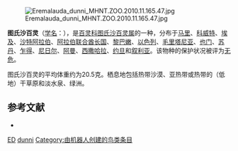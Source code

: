{{Speciesbox
| name = 图氏沙百灵
| image = 
| status = LC | status_system = IUCN3.1
| genus = Eremalauda
| species = dunni
| authority = {{link-en|乔治·欧内斯特·谢利|George Ernest Shelley|Shelley}}, 1904
| range_map = 
}}
[[File:Eremalauda_dunni__MHNT.ZOO.2010.11.165.47.jpg|thumb]]

'''图氏沙百灵'''（[[学名|学名]]：{{lang|la|''Eremalauda dunni''}}），是[[百灵科|百灵科]][[图氏沙百灵属|图氏沙百灵属]]的一种，分布于[[马里|马里]]、[[科威特|科威特]]、[[埃及|埃及]]、[[沙特阿拉伯|沙特阿拉伯]]、[[阿拉伯联合酋长国|阿拉伯联合酋长国]]、[[黎巴嫩|黎巴嫩]]、[[以色列|以色列]]、[[毛里塔尼亚|毛里塔尼亚]]、[[也门|也门]]、[[苏丹|苏丹]]、[[乍得|乍得]]、[[尼日尔|尼日尔]]、[[阿曼|阿曼]]、[[西撒哈拉|西撒哈拉]]、[[约旦|约旦]]和[[叙利亚|叙利亚]]。该物种的保护状况被评为[[无危|无危]]。

图氏沙百灵的平均体重约为20.5克。栖息地包括热带沙漠、亚热带或热带的（低地）干草原和淡水泉、绿洲。

== 参考文献 ==
*{{cite web|url=http://www.birdlife.org/datazone/speciesfactsheet.php?id=8167&m=0|title=Eremalauda dunni|publisher=[[国际鸟盟|BirdLife.org]]|accessdate=2011-06-27|archive-date=2016-03-04|archive-url=https://web.archive.org/web/20160304134345/http://www.birdlife.org/datazone/speciesfactsheet.php?id=8167&m=0|dead-url=no}}
{{Taxonbar|from=Q1092087}}

[[Category:IUCN红色名录无危物种|ED]]
[[Category:图氏沙百灵属|dunni]]
[[Category:由机器人创建的鸟类条目|Category:由机器人创建的鸟类条目]]